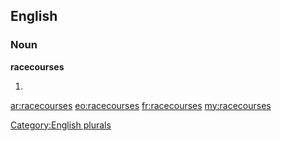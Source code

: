 ==English==

===Noun===
'''racecourses'''

# {{plural of|[[racecourse]]}}

[[Category:English plurals]]

[[ar:racecourses]]
[[eo:racecourses]]
[[fr:racecourses]]
[[my:racecourses]]